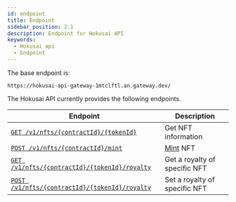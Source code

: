 ```yaml
---
id: endpoint
title: Endpoint
sidebar_position: 2.1
description: Endpoint for Hokusai API
keywords:
  - Hokusai api
  - Endpoint
---
```


The base endpoint is:
```
https://hokusai-api-gateway-1mtclftl.an.gateway.dev/
```

The Hokusai API currently provides the following endpoints.

|Endpoint|Description|
|--|--|
|[`GET /v1/nfts/{contractId}/{tokenId}`](/nft/get)|Get NFT information|
|[`POST /v1/nfts/{contractId}/mint`](/nft/mint)|[Mint](/glosarry#Mint) NFT|
|[`GET /v1/nfts/{contractId}/{tokenId}/royalty`](/royalty/get)|Get a royalty of specific NFT|
|[`POST /v1/nfts/{contractId}/{tokenId}/royalty`](/royalty/set)|Set a royalty of specific NFT|